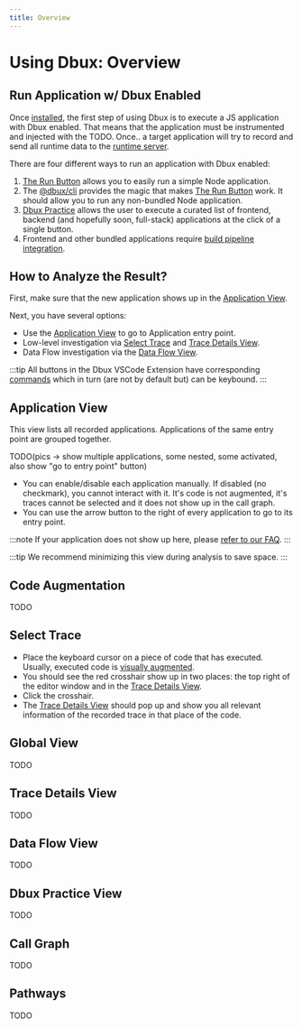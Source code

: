```yaml
---
title: Overview
---
```


# Using Dbux: Overview


<TOC toc={toc} />

## Run Application w/ Dbux Enabled

Once [installed](../getting-started/installation), the first step of using Dbux is to execute a JS application with Dbux enabled. That means that the application must be instrumented and injected with the TODO.
Once.. a target application will try to record and send all runtime data to the [runtime server](../tools-and-configuration/dbux-code#runtime-server).

There are four different ways to run an application with Dbux enabled:

1. [The Run Button](../getting-started/the-run-button) allows you to easily run a simple Node application.
2. The [@dbux/cli](../tools-and-configuration/dbux-cli) provides the magic that makes [The Run Button](../getting-started/the-run-button) work. It should allow you to run any non-bundled Node application.
3. [Dbux Practice](../dbux-practice) allows the user to execute a curated list of frontend, backend (and hopefully soon, full-stack) applications at the click of a single button.
4. Frontend and other bundled applications require [build pipeline integration](../tools-and-configuration/build-pipeline-integration).


## How to Analyze the Result?

First, make sure that the new application shows up in the [Application View](#application-view).

Next, you have several options:

* Use the [Application View](#application-view) to go to Application entry point.
* Low-level investigation via [Select Trace](#select-trace) <ThemedImg src='crosshair_red.svg' /> and [Trace Details View](#trace-details-view).
* Data Flow investigation via the [Data Flow View](#data-flow-view).

:::tip
All buttons in the Dbux VSCode Extension have corresponding [commands](../tools-and-configuration/dbux-code#commands) which in turn (are not by default but) can be keybound.
:::


## Application View

This view lists all recorded applications. Applications of the same entry point are grouped together.

TODO(pics -> show multiple applications, some nested, some activated, also show "go to entry point" button)

* You can enable/disable each application manually. If disabled (no checkmark), you cannot interact with it. It's code is not augmented, it's traces cannot be selected and it does not show up in the call graph.
* You can use the arrow button to the right of every application to go to its entry point.

:::note
If your application does not show up here, please [refer to our FAQ](../faq#my-applications-dont-show-up).
:::

:::tip
We recommend minimizing this view during analysis to save space.
:::


## Code Augmentation

TODO

## Select Trace

* Place the keyboard cursor on a piece of code that has executed. Usually, executed code is [visually augmented](#code-augmentation).
* You should see the red crosshair <ThemedImg src='crosshair_red.svg' /> show up in two places: the top right of the editor window and in the [Trace Details View](#trace-detail-view).
* Click the crosshair.
* The [Trace Details View](#trace-details-view) should pop up and show you all relevant information of the recorded trace in that place of the code.


## Global View

TODO

## Trace Details View

TODO

## Data Flow View

TODO

## Dbux Practice View

TODO

## Call Graph

TODO

## Pathways

TODO

